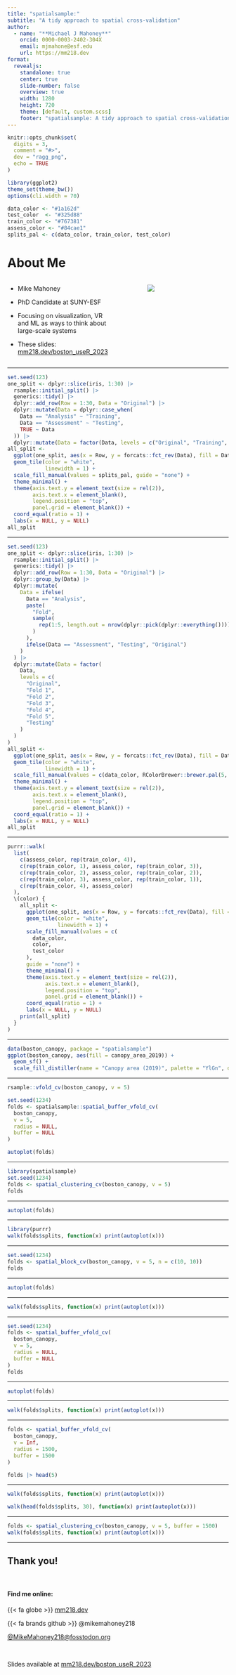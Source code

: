 ```yaml
---
title: "spatialsample:"
subtitle: "A tidy approach to spatial cross-validation"
author:
  - name: "**Michael J Mahoney**"
    orcid: 0000-0003-2402-304X
    email: mjmahone@esf.edu
    url: https://mm218.dev
format: 
  revealjs: 
    standalone: true
    center: true
    slide-number: false
    overview: true
    width: 1280
    height: 720
    theme: [default, custom.scss]
    footer: "spatialsample: A tidy approach to spatial cross-validation - https://mm218.dev/boston_useR_2023"
---
```


```r
knitr::opts_chunk$set(
  digits = 3,
  comment = "#>",
  dev = "ragg_png",
  echo = TRUE
)

library(ggplot2)
theme_set(theme_bw())
options(cli.width = 70)

data_color <- "#1a162d"
test_color  <- "#325d88"
train_color <- "#767381"
assess_color <- "#84cae1"
splits_pal <- c(data_color, train_color, test_color)
```


# About Me

:::: {.columns}
::: {.column width="50%"}

- Mike Mahoney

- PhD Candidate at SUNY-ESF

- Focusing on visualization, VR and ML as ways to think about large-scale systems

- These slides: [mm218.dev/boston_useR_2023](https://mm218.dev/boston_useR_2023)

:::

::: {.column width="10%"}
:::

::: {.column width="40%"}

![](me.jpeg)

:::
::::

---

```r
set.seed(123)
one_split <- dplyr::slice(iris, 1:30) |> 
  rsample::initial_split() |> 
  generics::tidy() |> 
  dplyr::add_row(Row = 1:30, Data = "Original") |> 
  dplyr::mutate(Data = dplyr::case_when(
    Data == "Analysis" ~ "Training",
    Data == "Assessment" ~ "Testing",
    TRUE ~ Data
  )) |> 
  dplyr::mutate(Data = factor(Data, levels = c("Original", "Training", "Testing")))
all_split <-
  ggplot(one_split, aes(x = Row, y = forcats::fct_rev(Data), fill = Data)) + 
  geom_tile(color = "white",
            linewidth = 1) + 
  scale_fill_manual(values = splits_pal, guide = "none") +
  theme_minimal() +
  theme(axis.text.y = element_text(size = rel(2)),
        axis.text.x = element_blank(),
        legend.position = "top",
        panel.grid = element_blank()) +
  coord_equal(ratio = 1) +
  labs(x = NULL, y = NULL)
all_split
```

---

```r
set.seed(123)
one_split <- dplyr::slice(iris, 1:30) |> 
  rsample::initial_split() |> 
  generics::tidy() |> 
  dplyr::add_row(Row = 1:30, Data = "Original") |> 
  dplyr::group_by(Data) |> 
  dplyr::mutate(
    Data = ifelse(
      Data == "Analysis", 
      paste(
        "Fold",
        sample(
          rep(1:5, length.out = nrow(dplyr::pick(dplyr::everything())))
        )
      ),
      ifelse(Data == "Assessment", "Testing", "Original")
    )
  ) |> 
  dplyr::mutate(Data = factor(
    Data, 
    levels = c(
      "Original", 
      "Fold 1", 
      "Fold 2", 
      "Fold 3", 
      "Fold 4", 
      "Fold 5", 
      "Testing"
    )
  )
)
all_split <-
  ggplot(one_split, aes(x = Row, y = forcats::fct_rev(Data), fill = Data)) + 
  geom_tile(color = "white",
            linewidth = 1) + 
  scale_fill_manual(values = c(data_color, RColorBrewer::brewer.pal(5, "Pastel1"), test_color), guide = "none") +
  theme_minimal() +
  theme(axis.text.y = element_text(size = rel(2)),
        axis.text.x = element_blank(),
        legend.position = "top",
        panel.grid = element_blank()) +
  coord_equal(ratio = 1) +
  labs(x = NULL, y = NULL)
all_split
```

---

```r
purrr::walk(
  list(
    c(assess_color, rep(train_color, 4)),
    c(rep(train_color, 1), assess_color, rep(train_color, 3)),
    c(rep(train_color, 2), assess_color, rep(train_color, 2)),
    c(rep(train_color, 3), assess_color, rep(train_color, 1)),
    c(rep(train_color, 4), assess_color)
  ),
  \(color) {
    all_split <- 
      ggplot(one_split, aes(x = Row, y = forcats::fct_rev(Data), fill = Data)) + 
      geom_tile(color = "white",
                linewidth = 1) + 
      scale_fill_manual(values = c(
        data_color, 
        color, 
        test_color
      ), 
      guide = "none") +
      theme_minimal() +
      theme(axis.text.y = element_text(size = rel(2)),
            axis.text.x = element_blank(),
            legend.position = "top",
            panel.grid = element_blank()) +
      coord_equal(ratio = 1) +
      labs(x = NULL, y = NULL)
    print(all_split)
  }
)
```


---

```r
data(boston_canopy, package = "spatialsample")
ggplot(boston_canopy, aes(fill = canopy_area_2019)) + 
  geom_sf() + 
  scale_fill_distiller(name = "Canopy area (2019)", palette = "YlGn", direction = 1)
```

---

```r
rsample::vfold_cv(boston_canopy, v = 5)
```

```r
set.seed(1234)
folds <- spatialsample::spatial_buffer_vfold_cv(
  boston_canopy, 
  v = 5, 
  radius = NULL, 
  buffer = NULL
)

autoplot(folds)
```

---

```r
library(spatialsample)
set.seed(1234)
folds <- spatial_clustering_cv(boston_canopy, v = 5)
folds
```

---

```r
autoplot(folds)
```

---

```r
library(purrr)
walk(folds$splits, function(x) print(autoplot(x)))
```

---

```r
set.seed(1234)
folds <- spatial_block_cv(boston_canopy, v = 5, n = c(10, 10))
folds
```

---

```r
autoplot(folds)
```

---

```r
walk(folds$splits, function(x) print(autoplot(x)))
```

---

```r
set.seed(1234)
folds <- spatial_buffer_vfold_cv(
  boston_canopy, 
  v = 5, 
  radius = NULL, 
  buffer = NULL
)
folds
```

---

```r
autoplot(folds)
```

---

```r
walk(folds$splits, function(x) print(autoplot(x)))
```

---

```r
folds <- spatial_buffer_vfold_cv(
  boston_canopy, 
  v = Inf, 
  radius = 1500,
  buffer = 1500
)

folds |> head(5)
```

---

```r
walk(folds$splits, function(x) print(autoplot(x)))
```

```r
walk(head(folds$splits, 30), function(x) print(autoplot(x)))
```

---

```r
folds <- spatial_clustering_cv(boston_canopy, v = 5, buffer = 1500)
walk(folds$splits, function(x) print(autoplot(x)))
```

---

## Thank you!

<br />

#### Find me online:

{{< fa globe >}} [mm218.dev](https://mm218.dev) 

{{< fa brands github >}} @mikemahoney218 

<i class="fab fa-mastodon"></i> [@MikeMahoney218@fosstodon.org](https://fosstodon.org/@MikeMahoney218)

<br />

Slides available at [mm218.dev/boston_useR_2023](https://mm218.dev/boston_useR_2023)
